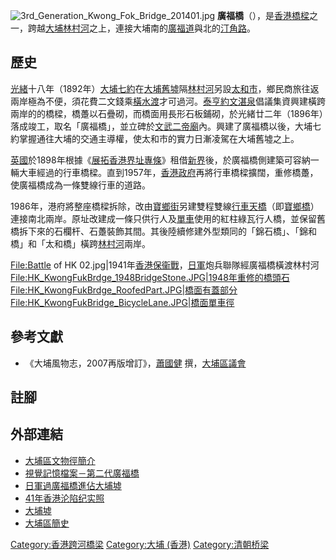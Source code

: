 [[File:3rd_Generation_Kwong_Fok_Bridge_201401.jpg|thumb]]
'''廣福橋'''（{{lang-en|Kwong Fuk Bridge}}），是[[香港橋樑|香港橋樑]]之一，跨越[[大埔_(香港)|大埔]][[林村河|林村河]]之上，連接大埔南的[[廣福道|廣福道]]與北的[[汀角路|汀角路]]。

==歷史==
[[光緒|光緒]]十八年（1892年）[[大埔七約|大埔七約]]在[[大埔舊墟|大埔舊墟]]隔[[林村河|林村河]]另設[[富善街|太和市]]，鄉民商旅往返兩岸極為不便，須花費二文錢乘[[橫水渡|橫水渡]]才可過河。[[泰亨鄉|泰亨約]][[文湛泉|文湛泉]]倡議集資興建橫跨兩岸的的橋樑，橋躉以石疊砌，而橋面用長形石板鋪砌，於光緒廿二年（1896年）落成竣工，取名「廣福橋」，並立碑於[[文武二帝廟|文武二帝廟]]內。興建了廣福橋以後，大埔七約掌握通往大埔的交通主導權，使太和市的實力日漸凌駕在大埔舊墟之上。

[[英國|英國]]於1898年根據《[[展拓香港界址專條|展拓香港界址專條]]》租借[[新界|新界]]後，於廣福橋側建築可容納一輛大車經過的行車橋樑。直到1957年，[[香港殖民地時期#香港政府|香港政府]]再將行車橋樑擴闊，重修橋躉，使廣福橋成為一條雙線行車的道路。

1986年，港府將整座橋樑拆除，改由[[寶鄉街|寶鄉街]]另建雙程雙線[[行車天橋|行車天橋]]（即[[寶鄉橋|寶鄉橋]]）連接南北兩岸。原址改建成一條只供行人及[[單車|單車]]使用的紅柱綠瓦行人橋，並保留舊橋拆下來的石欄杆、石躉裝飾其間。其後陸續修建外型類同的「錦石橋」、「錦和橋」和「太和橋」橫跨[[林村河|林村河]]兩岸。

<gallery>
File:Battle of HK 02.jpg|1941年[[香港保衞戰|香港保衞戰]]，[[日軍|日軍]]炮兵聯隊經廣福橋橫渡林村河
File:HK_KwongFukBrdge_1948BridgeStone.JPG|1948年重修的橋頭石
File:HK_KwongFukBrdge_RoofedPart.JPG|橋面有蓋部分
File:HK_KwongFukBridge_BicycleLane.JPG|橋面單車徑
</gallery>

==參考文獻==
* 《大埔風物志，2007再版增訂》，[[蕭國健|蕭國健]] 撰，[[大埔區議會|大埔區議會]]

==註腳==
{{reflist}}

==外部連結==
* [http://qcrc.qef.org.hk/webpage/19984196/1/tpheritagetrail.html 大埔區文物徑簡介]{{dead link|date=2017年12月 |bot=InternetArchiveBot |fix-attempted=yes }}
* [http://hkfilex.rthk.org.hk/memorieX/clueinfo.php?id=293 視覺記憶檔案－第二代廣福橋] {{Wayback|url=http://hkfilex.rthk.org.hk/memorieX/clueinfo.php?id=293 |date=20201031004142 }}
* [http://i1.hk/viewthread.php?tid=7169338&extra=page%3D1&page=2 日軍過廣福橋進佔大埔墟]{{dead link|date=2018年2月 |bot=InternetArchiveBot |fix-attempted=yes }}
* [http://trans.wenweipo.com/gb/info.wenweipo.com/index.php/action-viewnews-itemid-7778 41年香港沦陷纪实照]{{dead link|date=2018年2月 |bot=InternetArchiveBot |fix-attempted=yes }}
* [http://www.somanhing.com/gotowalk/dist/taipo/taiwo/taiwo.pdf 大埔墟] {{Wayback|url=http://www.somanhing.com/gotowalk/dist/taipo/taiwo/taiwo.pdf |date=20201022013638 }}
* [https://web.archive.org/web/20070928042433/http://qcrc.qef.org.hk/webpage/19984196/1/tphistory.html 大埔區簡史]

[[Category:香港跨河橋梁|Category:香港跨河橋梁]]
[[Category:大埔_(香港)|Category:大埔 (香港)]]
[[Category:清朝桥梁|Category:清朝桥梁]]